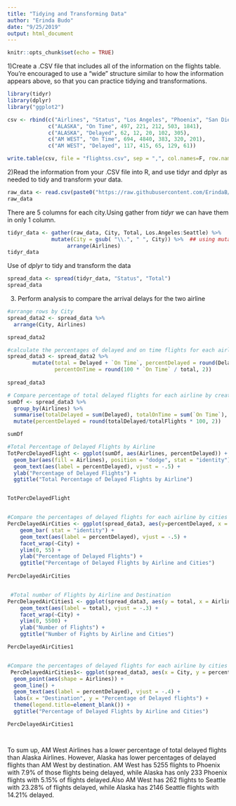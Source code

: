 ---
title: "Tidying and Transforming Data"
author: "Erinda Budo"
date: "9/25/2019"
output: html_document
---

```{r setup, include=FALSE}
knitr::opts_chunk$set(echo = TRUE)
```


	          
 
1)Create a .CSV file that includes all of the information on the flights table. You’re encouraged to use a “wide” structure similar to how the information appears above, so that you can practice tidying and transformations.


```{r,warning=FALSE,message=FALSE} 
library(tidyr)
library(dplyr)
library("ggplot2")

```



```{r}
csv <- rbind(c("Airlines", "Status", "Los Angeles", "Phoenix", "San Diego", "San Francisco", "Seattle"),
             c("ALASKA", "On Time", 497, 221, 212, 503, 1841),
             c("ALASKA", "Delayed", 62, 12, 20, 102, 305),
             c("AM WEST", "On Time", 694, 4840, 383, 320, 201),
             c("AM WEST", "Delayed", 117, 415, 65, 129, 61))
```



```{r}
write.table(csv, file = "flightss.csv", sep = ",", col.names=F, row.names=F)
```

2)Read the information from your .CSV file into R, and use tidyr and dplyr as needed to tidy and transform your data.



```{r}
raw_data <- read.csv(paste0("https://raw.githubusercontent.com/ErindaB/Data607_Assignment/master/flights.csv"),stringsAsFactors = F); 
raw_data
```
There are 5 columns for each city.Using gather from *tidyr* we can have them in only 1 column.

```{r}
tidyr_data <- gather(raw_data, City, Total, Los.Angeles:Seattle) %>% 
              mutate(City = gsub( "\\.", " ", City)) %>%  ## using mutate to remove . from                                                                city names 
                   arrange(Airlines)
tidyr_data
```
Use of *dplyr* to tidy and transform the data



```{r}
spread_data <- spread(tidyr_data, "Status", "Total")
spread_data
```

3) Perform analysis to compare the arrival delays for the two airline



```{r}
#arrange rows by City 
spread_data2 <- spread_data %>%
  arrange(City, Airlines)

spread_data2 
```

```{r}
#calculate the percentages of delayed and on time flights for each airline and destination
spread_data3 <- spread_data2 %>% 
        mutate(total = Delayed + `On Time`, percentDelayed = round(Delayed / total * 100, 2), 
               percentOnTime = round(100 * `On Time` / total, 2)) 
        
spread_data3  
```


```{r}
# Compare percentage of total delayed flights for each airline by creating a new summary table
sumDf <- spread_data3 %>% 
  group_by(Airlines) %>% 
  summarise(totalDelayed = sum(Delayed), totalOnTime = sum(`On Time`), totalFlights = sum(total)) %>% 
  mutate(percentDelayed = round(totalDelayed/totalFlights * 100, 2))

sumDf 


```



```{r}
#Total Percentage of Delayed Flights by Airline
TotPercDelayedFlight <- ggplot(sumDf, aes(Airlines, percentDelayed)) + 
  geom_bar(aes(fill = Airlines), position = "dodge", stat = "identity") + 
  geom_text(aes(label = percentDelayed), vjust = -.5) +
  ylab("Percentage of Delayed Flights") +
  ggtitle("Total Percentage of Delayed Flights by Airline")


TotPercDelayedFlight



```

```{r}

#Compare the percentages of delayed flights for each airline by cities in a bar graph
PercDelayedAirCities <- ggplot(spread_data3, aes(y=percentDelayed, x = Airlines, color = Airlines, fill = Airlines)) + 
    geom_bar( stat = "identity") +
    geom_text(aes(label = percentDelayed), vjust = -.5) +
    facet_wrap(~City) +
    ylim(0, 55) +
    ylab("Percentage of Delayed Flights") +
    ggtitle("Percentage of Delayed Flights by Airline and Cities")
    
PercDelayedAirCities



```




```{r}
 #Total number of Flights by Airline and Destination
PercDelayedAirCities1 <- ggplot(spread_data3, aes(y = total, x = Airlines, color = Airlines, fill = Airlines)) +     geom_bar( stat = "identity") +
    geom_text(aes(label = total), vjust = -.3) +
    facet_wrap(~City) +
    ylim(0, 5500) +
    ylab("Number of Flights") +
    ggtitle("Number of Fights by Airline and Cities")

PercDelayedAirCities1



```




```{r}
#Compare the percentages of delayed flights for each airline by cities in a line graph
 PercDelayedAirCities1<- ggplot(spread_data3, aes(x = City, y = percentDelayed, group = Airlines, color = Airlines, shape = Airlines)) + 
  geom_point(aes(shape = Airlines)) + 
  geom_line() + 
  geom_text(aes(label = percentDelayed), vjust = -.4) +
  labs(x = "Destination", y = "Percentage of Delayed flights") + 
  theme(legend.title=element_blank()) +
  ggtitle("Percentage of Delayed Flights by Airline and Cities")

PercDelayedAirCities1




```






To sum up, AM West Airlines has a lower percentage of total delayed flights than Alaska Airlines. However, Alaska has lower percentages of delayed flights than AM West by destination. AM West has 5255 flights to Phoenix with 7.9% of those flights being delayed, while Alaska has only 233 Phoenix flights with 5.15% of flights delayed.Also AM West has  262 flights to Seattle with 23.28% of flights delayed, while Alaska has 2146 Seattle flights with 14.21% delayed.

